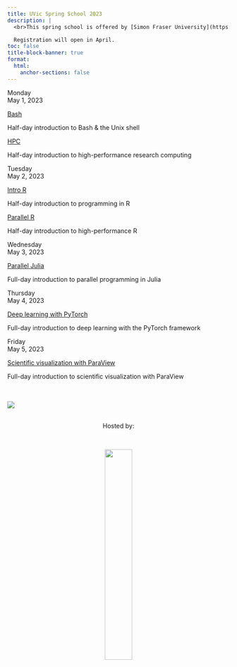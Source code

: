 ```yaml
---
title: UVic Spring School 2023
description: |
  <br>This spring school is offered by [Simon Fraser University](https://www.sfu.ca) on behalf of Western Universities and the [Digital Research Alliance of Canada](https://alliancecan.ca). It is hosted by the [University of Victoria](https://www.uvic.ca) and is open to all researchers at UVic and other Canadian post-secondary institutions.

  Registration will open in April.
toc: false
title-block-banner: true
format:
  html:
    anchor-sections: false
---
```


:::{layout="[[2, 5, 5], [2, 5, 5], [2, 10], [2, 10], [2, 10]]"}

:::{.card-body}

:::{.date}

Monday<br>May 1, 2023

:::

:::

:::{.card .mb-3}

:::{.card-body}

[Bash](/bash/index.qmd){.card-title .stretched-link}

[Half-day introduction to Bash & the Unix shell]{.text-muted}

:::

:::

:::{.card .mb-3}

:::{.card-body}

[HPC](/hpc/index.qmd){.card-title .stretched-link}

[Half-day introduction to high-performance research computing]{.text-muted}

:::

:::

:::{.card-body}

:::{.date}

Tuesday<br>May 2, 2023

:::

:::

:::{.card .mb-3}

:::{.card-body}

[Intro R](/r_intro/index.qmd){.card-title .stretched-link}

[Half-day introduction to programming in R]{.text-muted}

:::

:::

:::{.card .mb-3}

:::{.card-body}

[Parallel R](/r_parallel/index.qmd){.card-title .stretched-link}

[Half-day introduction to high-performance R]{.text-muted}

:::

:::

:::{.card-body}

:::{.date}

Wednesday<br>May 3, 2023

:::

:::

:::{.card .mb-3}

:::{.card-body}

[Parallel Julia](/julia/index.qmd){.card-title .stretched-link}

[Full-day introduction to parallel programming in Julia]{.text-muted}

:::

:::

:::{.card-body}

:::{.date}

Thursday<br>May 4, 2023

:::

:::

:::{.card .mb-3}

:::{.card-body}

[Deep learning with PyTorch](/ml/index.qmd){.card-title .stretched-link}

[Full-day introduction to deep learning with the PyTorch framework]{.text-muted}

:::

:::

:::{.card-body}

:::{.date}

Friday<br>May 5, 2023

:::

:::

:::{.card .mb-3}

:::{.card-body}

[Scientific visualization with ParaView](/scivis/index.qmd){.card-title .stretched-link}

[Full-day introduction to scientific visualization with ParaView]{.text-muted}

:::

:::

:::

<br><br>
![](/img/sfudrac.png){fig-alt="frontlogo"}

<br>
<center>Hosted by:</center>
<br>

<center>![](/img/uvic_logo.png){fig-alt="frontlogo" width="35%"}</center>
